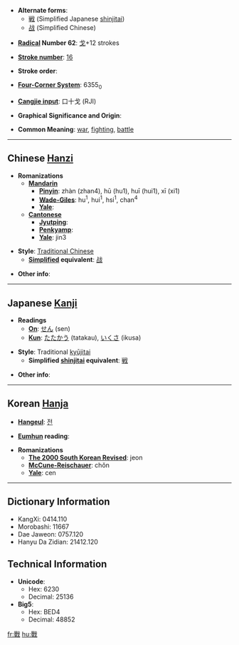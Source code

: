 * '''Alternate forms''':
**[[戦]] (Simplified Japanese [[shinjitai]])
**[[战]] (Simplified Chinese)

* '''[[Wiktionary:Chinese radical index| Radical]] Number 62''': [[Wiktionary:Chinese radical index 戈|戈]]+12 strokes

* '''[[Wiktionary:Chinese total strokes index|Stroke number]]''': [[Wiktionary:Chinese total strokes index 16|16]]

* '''Stroke order''': 

* '''[[Wiktionary:Chinese four corner index|Four-Corner System]]''': 6355<sub>0</sub>

* '''[[Wiktionary:Chinese Cangjie index|Cangjie input]]''': 口十戈 (RJI)

* '''Graphical Significance and Origin''': 

* '''Common Meaning''': [[war]], [[fighting]], [[battle]]

----

== Chinese [[Hanzi]] ==

* '''Romanizations'''
** '''[[Mandarin]]'''
*** '''[[Pinyin]]''': zhàn (zhan4), hū (hu1), huī (hui1), xī (xi1)
*** '''[[Wade-Giles]]''': hu<sup>1</sup>, hui<sup>1</sup>, hsi<sup>1</sup>, chan<sup>4</sup>
*** '''[[Yale]]''': 
** '''[[Cantonese]]'''
*** '''[[Jyutping]]''':
*** '''[[Penkyamp]]''': 
*** '''[[Yale]]''': jin3

* '''Style''': [[Traditional Chinese]] 
** '''[[Simplified Chinese|Simplified]] equivalent''': [[战]]

* '''Other info''': 

----

== Japanese [[Kanji]] ==

* '''Readings'''
** '''[[On]]''': [[せん]] (sen)
** '''[[Kun]]''': [[たたかう]] (tatakau), [[いくさ]] (ikusa)

* '''Style''': Traditional [[kyūjitai]]
** '''Simplified [[shinjitai]] equivalent''': [[戦]]

* '''Other info''':  

----

== Korean [[Hanja]] ==

* '''[[Hangeul]]''': [[전]]

* '''[[Eumhun]] reading''': 

* '''Romanizations'''
** '''[[The 2000 South Korean Revised Romanization|The 2000 South Korean Revised]]''': jeon
** '''[[McCune-Reischauer]]''': chŏn
** '''[[Yale]]''': cen

----

== Dictionary Information ==

* KangXi: 0414.110
* Morobashi: 11667
* Dae Jaweon: 0757.120
* Hanyu Da Zidian: 21412.120

== Technical Information ==

* '''Unicode''':
** Hex: 6230
** Decimal: 25136
* '''Big5''':
** Hex: BED4
** Decimal: 48852

[[fr:戰]]
[[hu:戰]]